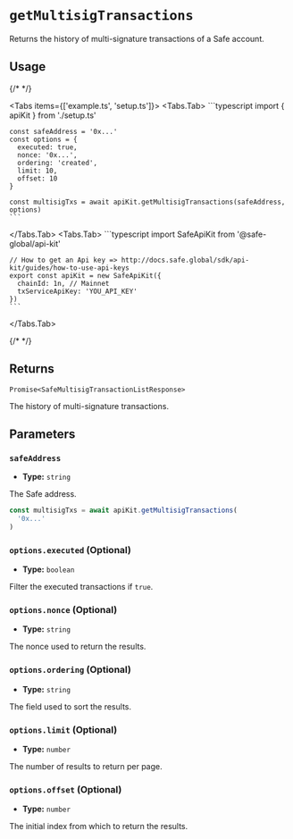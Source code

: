 
# `getMultisigTransactions`

Returns the history of multi-signature transactions of a Safe account.

## Usage

{/* <!-- vale off --> */}

<Tabs items={['example.ts', 'setup.ts']}>
  <Tabs.Tab>
    ```typescript
    import { apiKit } from './setup.ts'

    const safeAddress = '0x...'
    const options = {
      executed: true,
      nonce: '0x...',
      ordering: 'created',
      limit: 10,
      offset: 10
    }

    const multisigTxs = await apiKit.getMultisigTransactions(safeAddress, options)
    ```
  </Tabs.Tab>
  <Tabs.Tab>
    ```typescript
    import SafeApiKit from '@safe-global/api-kit'

    // How to get an Api key => http://docs.safe.global/sdk/api-kit/guides/how-to-use-api-keys
    export const apiKit = new SafeApiKit({
      chainId: 1n, // Mainnet
      txServiceApiKey: 'YOU_API_KEY'
    })
    ```
  </Tabs.Tab>
</Tabs>

{/* <!-- vale on --> */}

## Returns

`Promise<SafeMultisigTransactionListResponse>`

The history of multi-signature transactions.

## Parameters

### `safeAddress`

- **Type:** `string`

The Safe address.

```typescript focus=2
const multisigTxs = await apiKit.getMultisigTransactions(
  '0x...'
)
```

### `options.executed` (Optional)

- **Type:** `boolean`

Filter the executed transactions if `true`.

### `options.nonce` (Optional)

- **Type:** `string`

The nonce used to return the results.

### `options.ordering` (Optional)

- **Type:** `string`

The field used to sort the results.

### `options.limit` (Optional)

- **Type:** `number`

The number of results to return per page.

### `options.offset` (Optional)

- **Type:** `number`

The initial index from which to return the results.
